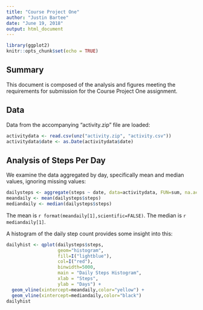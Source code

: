 ```yaml
---
title: "Course Project One"
author: "Justin Bartee"
date: "June 19, 2018"
output: html_document
---
```


```r
library(ggplot2)
knitr::opts_chunk$set(echo = TRUE)
```

## Summary

This document is composed of the analysis and figures meeting the requirements for submission for the Course Project One assignment.

## Data
Data from the accompanying "activity.zip" file are loaded:

```r
activitydata <- read.csv(unz("activity.zip", "activity.csv"))
activitydata$date <- as.Date(activitydata$date)
```

## Analysis of Steps Per Day

We examine the data aggregated by day, specifically mean and median values, ignoring missing values:
```r
dailysteps <- aggregate(steps ~ date, data=activitydata, FUN=sum, na.action = na.omit)
meandaily <- mean(dailysteps$steps)
mediandaily <- median(dailysteps$steps)
```

The mean is `r format(meandaily[1],scientific=FALSE)`.
The median is `r mediandaily[1]`.


A histogram of the daily step count provides some insight into this:
```r
dailyhist <- qplot(dailysteps$steps, 
                   geom="histogram",
                   fill=I("lightblue"),
                   col=I("red"),
                   binwidth=5000,
                   main = "Daily Steps Histogram",
                   xlab = "Steps",
                   ylab = "Days") +
  geom_vline(xintercept=meandaily,color="yellow") +
  geom_vline(xintercept=mediandaily,color="black")
dailyhist
```


